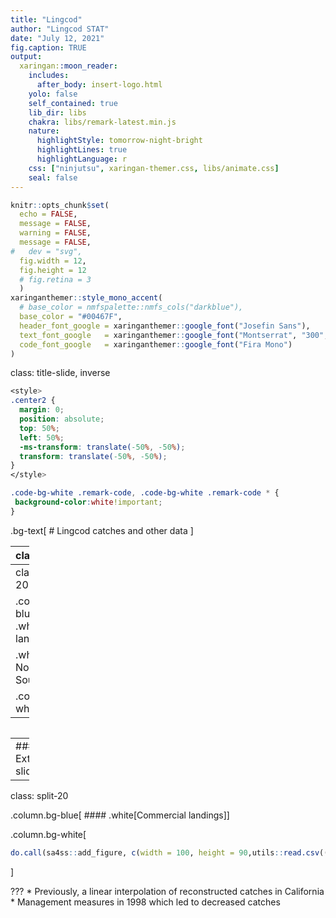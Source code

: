 ```yaml
---
title: "Lingcod"
author: "Lingcod STAT"
date: "July 12, 2021"
fig.caption: TRUE
output: 
  xaringan::moon_reader:
    includes:
      after_body: insert-logo.html
    yolo: false
    self_contained: true
    lib_dir: libs
    chakra: libs/remark-latest.min.js
    nature:
      highlightStyle: tomorrow-night-bright
      highlightLines: true
      highlightLanguage: r
    css: ["ninjutsu", xaringan-themer.css, libs/animate.css]
    seal: false
---
```


```r
knitr::opts_chunk$set(
  echo = FALSE,
  message = FALSE,
  warning = FALSE,
  message = FALSE,
#   dev = "svg",
  fig.width = 12,
  fig.height = 12
  # fig.retina = 3
  )
xaringanthemer::style_mono_accent(
  # base_color = nmfspalette::nmfs_cols("darkblue"),
  base_color = "#00467F",
  header_font_google = xaringanthemer::google_font("Josefin Sans"),
  text_font_google   = xaringanthemer::google_font("Montserrat", "300", "300i"),
  code_font_google   = xaringanthemer::google_font("Fira Mono")
)
```

class: title-slide, inverse
```css
<style>
.center2 {
  margin: 0;
  position: absolute;
  top: 50%;
  left: 50%;
  -ms-transform: translate(-50%, -50%);
  transform: translate(-50%, -50%);
}
</style>
```
```css
.code-bg-white .remark-code, .code-bg-white .remark-code * {
 background-color:white!important;
}
```

.bg-text[
# Lingcod catches and other data
<hr />
Lingcod STAT<br><br>
July 12, 2021<br>
]

---
class: top

## Fleet structure

Change splitting of data from
42 $^{\circ}$ 00' N to
40 $^{\circ}$ 10' N.

.pull-left[

### 2019

* North
  * Commercial
     * Fixed gear
     * Trawl
  * Recreational
     * Washington
     * Oregon
* South
  * Commercial
     * Fixed gear
     * Trawl
  * Recreational
     * California
]
.pull-right[

### 2021

* North
  * Commercial
     * Fixed gear
     * Trawl
  * Recreational
     * Washington
     * Oregon
     * Northern California
* South
  * Commercial
     * Fixed gear
     * Trawl
  * Recreational
     * Southern California
]

???
* Kept OR and CA recreational data as separate fleets because of differences in management

---
class: split-20

.column.bg-blue[
#### .white[2021 landings]

.white[
* North
* South
]
]

.column.bg-white[
```r
sa4ss::add_figure(
  width = 80,
  file.path("..", "docs", "North", "catch2 landings stacked.png"),
  caption = ""
)
sa4ss::add_figure(
  width = 80,
  file.path("..", "docs", "South", "catch2 landings stacked.png"),
  caption = ""
)
```
]

---
```r

```










---
### Extra slides

---
class: split-20

.column.bg-blue[
#### .white[Commercial landings]
]

.column.bg-white[
```r
do.call(sa4ss::add_figure, c(width = 100, height = 90,utils::read.csv((file.path("..", "figures", "catch-comm-state.csv")))))
```
]

???
* Previously, a linear interpolation of reconstructed catches in California
* Management measures in 1998 which led to decreased catches